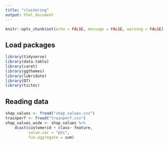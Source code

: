 ```yaml
---
title: "clustering"
output: html_document
---
```


```r
knitr::opts_chunk$set(echo = FALSE, message = FALSE, warning = FALSE)
```

## Load packages

```r
library(tidyverse)
library(data.table)
library(caret)
library(ggthemes)
library(lubridate)
library(DT)
library(tictoc)
```

##  Reading data

```r
shap_values <- fread("shap_values.csv")
trainperf <- fread("trainperf.csv")
shap_values_wide <- shap_values %>%
    dcast(customerid + class~ feature,
          value.var = "phi",
          fun.aggregate = sum)


```

